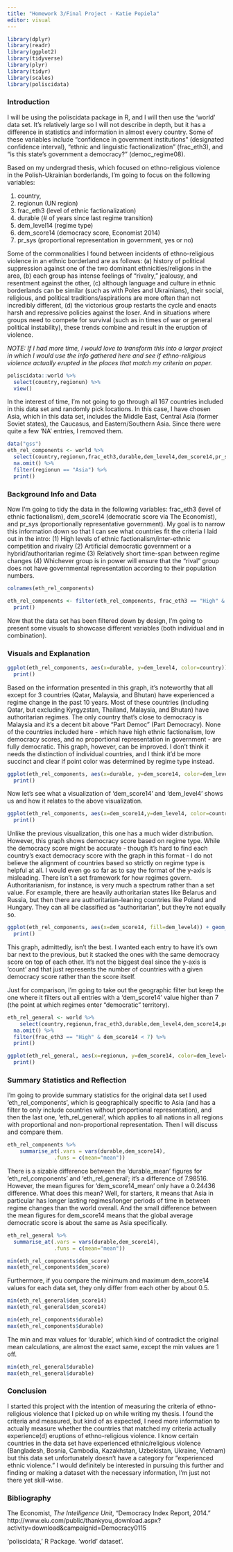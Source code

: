 ```yaml
---
title: "Homework 3/Final Project - Katie Popiela"
editor: visual
---
```


```r
library(dplyr)
library(readr)
library(ggplot2)
library(tidyverse)
library(plyr)
library(tidyr)
library(scales)
library(poliscidata)
```

### Introduction

I will be using the poliscidata package in R, and I will then use the 'world' data set. It's relatively large so I will not describe in depth, but it has a difference in statistics and information in almost every country. Some of these variables include "confidence in government institutions" (designated confidence interval), "ethnic and linguistic factionalization" (frac_eth3), and "is this state's government a democracy?" (democ_regime08).

Based on my undergrad thesis, which focused on ethno-religious violence in the Polish-Ukrainian borderlands, I'm going to focus on the following variables:

(1) country,
(2) regionun (UN region)
(3) frac_eth3 (level of ethnic factionalization)
(4) durable (# of years since last regime transition)
(5) dem_level14 (regime type)
(6) dem_score14 (democracy score, Economist 2014)
(7) pr_sys (proportional representation in government, yes or no)

Some of the commonalities I found between incidents of ethno-religious violence in an ethnic borderland are as follows: (a) history of political suppression against one of the two dominant ethnicities/religions in the area, (b) each group has intense feelings of "rivalry," jealousy, and resentment against the other, (c) although language and culture in ethnic borderlands can be similar (such as with Poles and Ukrainians), their social, religious, and political traditions/aspirations are more often than not incredibly different, (d) the victorious group restarts the cycle and enacts harsh and repressive policies against the loser. And in situations where groups need to compete for survival (such as in times of war or general political instability), these trends combine and result in the eruption of violence.

*NOTE: If I had more time, I would love to transform this into a larger project in which I would use the info gathered here and see if ethno-religious violence actually erupted in the places that match my criteria on paper.*

```r
poliscidata::world %>%
  select(country,regionun) %>%
  view()
```

In the interest of time, I'm not going to go through all 167 countries included in this data set and randomly pick locations. In this case, I have chosen Asia, which in this data set, includes the Middle East, Central Asia (former Soviet states), the Caucasus, and Eastern/Southern Asia. Since there were quite a few 'NA' entries, I removed them.

```r
data("gss")
eth_rel_components <- world %>%
  select(country,regionun,frac_eth3,durable,dem_level4,dem_score14,pr_sys) %>%
  na.omit() %>%
  filter(regionun == "Asia") %>%
  print()
```

### Background Info and Data

Now I'm going to tidy the data in the following variables: frac_eth3 (level of ethnic factionalism), dem_score14 (democratic score via The Economist), and pr_sys (proportionally representative government). My goal is to narrow this information down so that I can see what countries fit the criteria I laid out in the intro: (1) High levels of ethnic factionalism/inter-ethnic competition and rivalry (2) Artificial democratic government or a hybrid/authoritarian regime (3) Relatively short time-span between regime changes (4) Whichever group is in power will ensure that the "rival" group does not have governmental representation according to their population numbers.

```r
colnames(eth_rel_components)
```

```r
eth_rel_components <- filter(eth_rel_components, frac_eth3 == "High" & dem_score14 < "7" & pr_sys == "No") %>%
  print()
```

Now that the data set has been filtered down by design, I'm going to present some visuals to showcase different variables (both individual and in combination).

### Visuals and Explanation

```r
ggplot(eth_rel_components, aes(x=durable, y=dem_level4, color=country)) + geom_jitter() + xlab("# of Years since Regime Change") + ylab("Regime Type") %>%
  print()
```

Based on the information presented in this graph, it's noteworthy that all except for 3 countries (Qatar, Malaysia, and Bhutan) have experienced a regime change in the past 10 years. Most of these countries (including Qatar, but excluding Kyrgyzstan, Thailand, Malaysia, and Bhutan) have authoritarian regimes. The only country that's close to democracy is Malaysia and it's a decent bit above "Part Democ" (Part Democracy). None of the countries included here - which have high ethnic factionalism, low democracy scores, and no proportional representation in government - are fully democratic. This graph, however, can be improved. I don't think it needs the distinction of individual countries, and I think it'd be more succinct and clear if point color was determined by regime type instead.

```r
ggplot(eth_rel_components, aes(x=durable, y=dem_score14, color=dem_level4)) + geom_point() +xlab("# of Years since Last Regime Change") +ylab("Democracy Score") %>%
  print()
```

Now let's see what a visualization of 'dem_score14' and 'dem_level4' shows us and how it relates to the above visualization.

```r
ggplot(eth_rel_components, aes(x=dem_score14,y=dem_level4, color=country)) + geom_point () + xlab("Democracy Score") + ylab("Regime Type") %>%
  print()
```

Unlike the previous visualization, this one has a much wider distribution. However, this graph shows democracy score based on regime type. While the democracy score might be accurate - though it's hard to find each country's exact democracy score with the graph in this format - I do not believe the alignment of countries based so strictly on regime type is helpful at all. I would even go so far as to say the format of the y-axis is misleading. There isn't a set framework for how regimes govern. Authoritarianism, for instance, is very much a spectrum rather than a set value. For example, there are heavily authoritarian states like Belarus and Russia, but then there are authoritarian-leaning countries like Poland and Hungary. They can all be classified as "authoritarian", but they're not equally so.

```r
ggplot(eth_rel_components, aes(x=dem_score14, fill=dem_level4)) + geom_histogram () + xlab("Democracy Score") %>%
  print()
```

This graph, admittedly, isn't the best. I wanted each entry to have it's own bar next to the previous, but it stacked the ones with the same democracy score on top of each other. It's not the biggest deal since the y-axis is 'count' and that just represents the number of countries with a given democracy score rather than the score itself.

Just for comparison, I'm going to take out the geographic filter but keep the one where it filters out all entries with a 'dem_score14' value higher than 7 (the point at which regimes enter "democratic" territory).

```r
eth_rel_general <- world %>%
    select(country,regionun,frac_eth3,durable,dem_level4,dem_score14,pr_sys) %>%
  na.omit() %>%
  filter(frac_eth3 == "High" & dem_score14 < 7) %>%
  print()
```

```r
ggplot(eth_rel_general, aes(x=regionun, y=dem_score14, color=dem_level4)) + geom_point() +xlab("Region") +ylab("Democracy Score") %>%
  print()
```

### Summary Statistics and Reflection

I'm going to provide summary statistics for the original data set I used 'eth_rel_components', which is geographically specific to Asia (and has a filter to only include countries without proportional representation), and then the last one, 'eth_rel_general', which applies to all nations in all regions with proportional and non-proportional representation. Then I will discuss and compare them.

```r
eth_rel_components %>%
    summarise_at(.vars = vars(durable,dem_score14),
               .funs = c(mean="mean"))
```

There is a sizable difference between the 'durable_mean' figures for 'eth_rel_components' and 'eth_rel_general'; it's a difference of 7.98516. However, the mean figures for 'dem_score14_mean' only have a 0.24436 difference. What does this mean? Well, for starters, it means that Asia in particular has longer lasting regimes/longer periods of time in between regime changes than the world overall. And the small difference between the mean figures for dem_score14 means that the global average democratic score is about the same as Asia specifically.

```r
eth_rel_general %>%
  summarise_at(.vars = vars(durable,dem_score14),
               .funs = c(mean="mean")) 
```

```r
min(eth_rel_components$dem_score)
max(eth_rel_components$dem_score)
```

Furthermore, if you compare the minimum and maximum dem_score14 values for each data set, they only differ from each other by about 0.5.

```r
min(eth_rel_general$dem_score14)
max(eth_rel_general$dem_score14)
```

```r
min(eth_rel_components$durable)
max(eth_rel_components$durable)
```

The min and max values for 'durable', which kind of contradict the original mean calculations, are almost the exact same, except the min values are 1 off.

```r
min(eth_rel_general$durable)
max(eth_rel_general$durable)
```

### Conclusion

I started this project with the intention of measuring the criteria of ethno-religious violence that I picked up on while writing my thesis. I found the criteria and measured, but kind of as expected, I need more information to actually measure whether the countries that matched my criteria actually experience(d) eruptions of ethno-religious violence. I know certain countries in the data set have experienced ethnic/religious violence (Bangladesh, Bosnia, Cambodia, Kazakhstan, Uzbekistan, Ukraine, Vietnam) but this data set unfortunately doesn't have a category for "experienced ethnic violence." I would definitely be interested in pursuing this further and finding or making a dataset with the necessary information, I'm just not there yet skill-wise.

### Bibliography

The Economist, *The Intelligence Unit*, "Democracy Index Report, 2014." http://www.eiu.com/public/thankyou_download.aspx?activity=download&campaignid=Democracy0115

'poliscidata,' R Package. 'world' dataset'.
